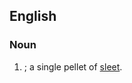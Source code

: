 ==English==

===Noun===
{{en-noun|sg=[[ice]] [[pellet]]}}

#{{singular of|ice pellets}}; a single pellet of [[sleet]].